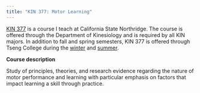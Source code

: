 ```yaml
---
title: "KIN 377: Motor Learning"
---
```


[KIN 377](https://catalog.csun.edu/academics/kin/courses/kin-377/) is a course I teach at California State Northridge. The course is offered through the Department of Kinesiology and is required by all KIN majors. In addition to fall and spring semesters, KIN 377 is offered through Tseng College during the [winter](https://tsengcollege.csun.edu/programs/winter) and [summer](https://tsengcollege.csun.edu/programs/summer).

**Course description**

Study of principles, theories, and research evidence regarding the nature of motor performance and learning with particular emphasis on factors that impact learning a skill through practice.
